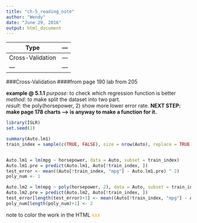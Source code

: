 ```yaml
---
title: "ch-5_reading_note"
author: "Wendy"
date: "June 29, 2016"
output: html_document
---
```


| Type | --- |
| --- | --- |
| Cross-Validation | --- |
| --- | --- |


###Cross-Validation
####from page 190 lab from 205 

**example @ 5.1.1**
*purpose:* to check which regression function is better  
*method:* to make split the dataset into two part.   
*result:* the poly(horsepower, 2) show more lower error rate. 
__NEXT STEP: make page 178 charts --> is anyway to make a function for it. __
```r
library(ISLR)
set.seed(1)

summary(Auto.lm1)
train_index = sample(c(TRUE, FALSE), size = nrow(Auto), replace = TRUE, prob = c(.5, .5))


Auto.lm1 = lm(mpg ~ horsepower, data = Auto, subset = train_index)
Auto.lm1.pre = predict(Auto.lm1, Auto[!train_index, ])
test_error <- mean((Auto[!train_index, "mpg"] - Auto.lm1.pre) ^ 2)
poly_num <- 1

Auto.lm2 = lm(mpg ~ poly(horsepower, 2), data = Auto, subset = train_index)
Auto.lm2.pre = predict(Auto.lm2, Auto[!train_index, ])
test_error[length(test_error)+1] <- mean((Auto[!train_index, "mpg"] - Auto.lm2.pre)^2)
poly_num[length(poly_num)+1] <- 2


```

note to color the work in the HTML
<span style="color:orange"> xxx </span>  
